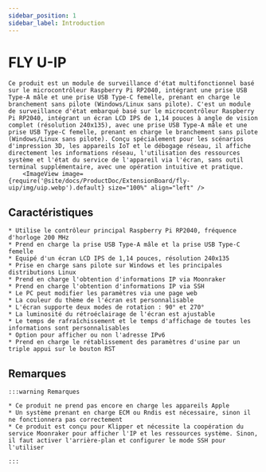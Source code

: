 ```yaml
---
sidebar_position: 1
sidebar_label: Introduction
---
```




# FLY U-IP
    Ce produit est un module de surveillance d'état multifonctionnel basé sur le microcontrôleur Raspberry Pi RP2040, intégrant une prise USB Type-A mâle et une prise USB Type-C femelle, prenant en charge le branchement sans pilote (Windows/Linux sans pilote). C'est un module de surveillance d'état embarqué basé sur le microcontrôleur Raspberry Pi RP2040, intégrant un écran LCD IPS de 1,14 pouces à angle de vision complet (résolution 240x135), avec une prise USB Type-A mâle et une prise USB Type-C femelle, prenant en charge le branchement sans pilote (Windows/Linux sans pilote). Conçu spécialement pour les scénarios d'impression 3D, les appareils IoT et le débogage réseau, il affiche directement les informations réseau, l'utilisation des ressources système et l'état du service de l'appareil via l'écran, sans outil terminal supplémentaire, avec une opération intuitive et pratique.
        <ImageView image={require('@site/docs/ProductDoc/ExtensionBoard/fly-uip/img/uip.webp').default} size="100%" align="left" />

## Caractéristiques 

    * Utilise le contrôleur principal Raspberry Pi RP2040, fréquence d'horloge 200 MHz
    * Prend en charge la prise USB Type-A mâle et la prise USB Type-C femelle
    * Equipé d'un écran LCD IPS de 1,14 pouces, résolution 240x135
    * Prise en charge sans pilote sur Windows et les principales distributions Linux
    * Prend en charge l'obtention d'informations IP via Moonraker
    * Prend en charge l'obtention d'informations IP via SSH
    * Le PC peut modifier les paramètres via une page web
    * La couleur du thème de l'écran est personnalisable
    * L'écran supporte deux modes de rotation : 90° et 270°
    * La luminosité du rétroéclairage de l'écran est ajustable
    * Le temps de rafraîchissement et le temps d'affichage de toutes les informations sont personnalisables
    * Option pour afficher ou non l'adresse IPv6
    * Prend en charge le rétablissement des paramètres d'usine par un triple appui sur le bouton RST

## Remarques

    :::warning Remarques

    * Ce produit ne prend pas encore en charge les appareils Apple
    * Un système prenant en charge ECM ou Rndis est nécessaire, sinon il ne fonctionnera pas correctement
    * Ce produit est conçu pour Klipper et nécessite la coopération du service Moonraker pour afficher l'IP et les ressources système. Sinon, il faut activer l'arrière-plan et configurer le mode SSH pour l'utiliser
    
    :::
